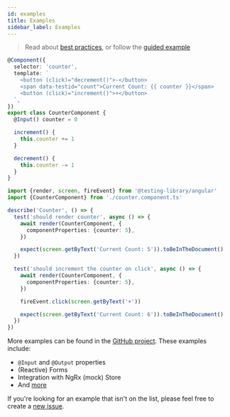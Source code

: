 ```yaml
---
id: examples
title: Examples
sidebar_label: Examples
---
```


> Read about
> [best practices](https://timdeschryver.dev/blog/good-testing-practices-with-angular-testing-library),
> or follow the
> [guided example](https://timdeschryver.dev/blog/getting-the-most-value-out-of-your-angular-component-tests)

```ts title="counter.component.ts"
@Component({
  selector: 'counter',
  template: `
    <button (click)="decrement()">-</button>
    <span data-testid="count">Current Count: {{ counter }}</span>
    <button (click)="increment()">+</button>
  `,
})
export class CounterComponent {
  @Input() counter = 0

  increment() {
    this.counter += 1
  }

  decrement() {
    this.counter -= 1
  }
}
```

```ts title="counter.component.spec.ts"
import {render, screen, fireEvent} from '@testing-library/angular'
import {CounterComponent} from './counter.component.ts'

describe('Counter', () => {
  test('should render counter', async () => {
    await render(CounterComponent, {
      componentProperties: {counter: 5},
    })

    expect(screen.getByText('Current Count: 5')).toBeInTheDocument()
  })

  test('should increment the counter on click', async () => {
    await render(CounterComponent, {
      componentProperties: {counter: 5},
    })

    fireEvent.click(screen.getByText('+'))

    expect(screen.getByText('Current Count: 6')).toBeInTheDocument()
  })
})
```

More examples can be found in the
[GitHub project](https://github.com/testing-library/angular-testing-library/tree/master/apps/example-app/src/app/examples).
These examples include:

- `@Input` and `@Output` properties
- (Reactive) Forms
- Integration with NgRx (mock) Store
- And
  [more](https://github.com/testing-library/angular-testing-library/tree/master/apps/example-app/src/app/examples)

If you're looking for an example that isn't on the list, please feel free to
create a
[new issue](https://github.com/testing-library/angular-testing-library/issues/new).
